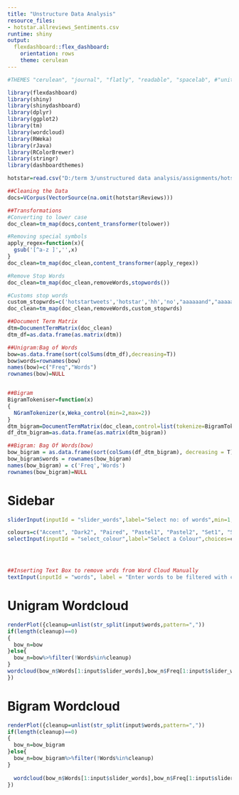 ---
title: "Unstructure Data Analysis"
resource_files:
- hotstar.allreviews_Sentiments.csv
runtime: shiny
output:
  flexdashboard::flex_dashboard:
    orientation: rows
    theme: cerulean
---

```{r}


#THEMES "cerulean", "journal", "flatly", "readable", "spacelab", #"united", "cosmo", "lumen", "paper", "sandstone", "simplex", "yeti"
```


```{r setup, include=FALSE}

library(flexdashboard)
library(shiny)
library(shinydashboard)
library(dplyr)
library(ggplot2)
library(tm)
library(wordcloud)
library(RWeka)
library(rJava)
library(RColorBrewer)
library(stringr)
library(dashboardthemes)
```

```{r}
hotstar=read.csv("D:/term 3/unstructured data analysis/assignments/hotstar.allreviews_Sentiments.csv")

##Cleaning the Data
docs=VCorpus(VectorSource(na.omit(hotstar$Reviews)))

##Transformations
#Converting to lower case
doc_clean=tm_map(docs,content_transformer(tolower))

#Removing special symbols
apply_regex=function(x){
  gsub('[^a-z ]','',x)
}
doc_clean=tm_map(doc_clean,content_transformer(apply_regex))

#Remove Stop Words
doc_clean=tm_map(doc_clean,removeWords,stopwords())

#Customs stop words
custom_stopwrds=c('hotstartweets','hotstar','hh','no',"aaaaaand","aaaaah","aab","aabee","aacikelqcgv","amp")
doc_clean=tm_map(doc_clean,removeWords,custom_stopwrds)

##Document Term Matrix
dtm=DocumentTermMatrix(doc_clean)
dtm_df=as.data.frame(as.matrix(dtm))

##Unigram:Bag of Words
bow=as.data.frame(sort(colSums(dtm_df),decreasing=T))
bow$words=rownames(bow)
names(bow)=c("Freq","Words")
rownames(bow)=NULL


##Bigram
BigramTokeniser=function(x)
{
  NGramTokenizer(x,Weka_control(min=2,max=2))
}
dtm_bigram=DocumentTermMatrix(doc_clean,control=list(tokenize=BigramTokeniser))
df_dtm_bigram=as.data.frame(as.matrix(dtm_bigram))

##Bigram: Bag Of Words(bow)
bow_bigram = as.data.frame(sort(colSums(df_dtm_bigram), decreasing = T))
bow_bigram$words = rownames(bow_bigram)
names(bow_bigram) = c('Freq','Words')
rownames(bow_bigram)=NULL


```




Sidebar {.sidebar}
=======================================================================

```{r echo=FALSE, message=FALSE, warning=FALSE, paged.print=FALSE}



sliderInput(inputId = "slider_words",label="Select no: of words",min=1,max=100,value=50)

colours=c("Accent", "Dark2", "Paired", "Pastel1", "Pastel2", "Set1", "Set2", "Set3")
selectInput(inputId = "select_colour",label="Select a Colour",choices=colours)




##Inserting Text Box to remove wrds from Word Cloud Manually
textInput(inputId = "words", label = "Enter words to be filtered with comma separation", value="", width=NULL, placeholder=NULL)
```

Unigram Wordcloud
========================================================================

```{r echo=FALSE, message=FALSE, warning=FALSE, paged.print=FALSE}
renderPlot({cleanup=unlist(str_split(input$words,pattern=","))
if(length(cleanup)==0)
{
  bow_n=bow
}else{
  bow_n=bow%>%filter(!Words%in%cleanup)
}
wordcloud(bow_n$Words[1:input$slider_words],bow_n$Freq[1:input$slider_words],colors=brewer.pal(5,input$select_colour),random.order = FALSE)
})
```

Bigram Wordcloud
========================================================================

```{r echo=FALSE, message=FALSE, warning=FALSE, paged.print=FALSE}
renderPlot({cleanup=unlist(str_split(input$words,pattern=","))
if(length(cleanup)==0)
{
  bow_n=bow_bigram
}else{
  bow_n=bow_bigram%>%filter(!Words%in%cleanup)
}
  
  wordcloud(bow_n$Words[1:input$slider_words],bow_n$Freq[1:input$slider_words],colors=brewer.pal(5,input$select_colour),random.order = FALSE)
})
```

